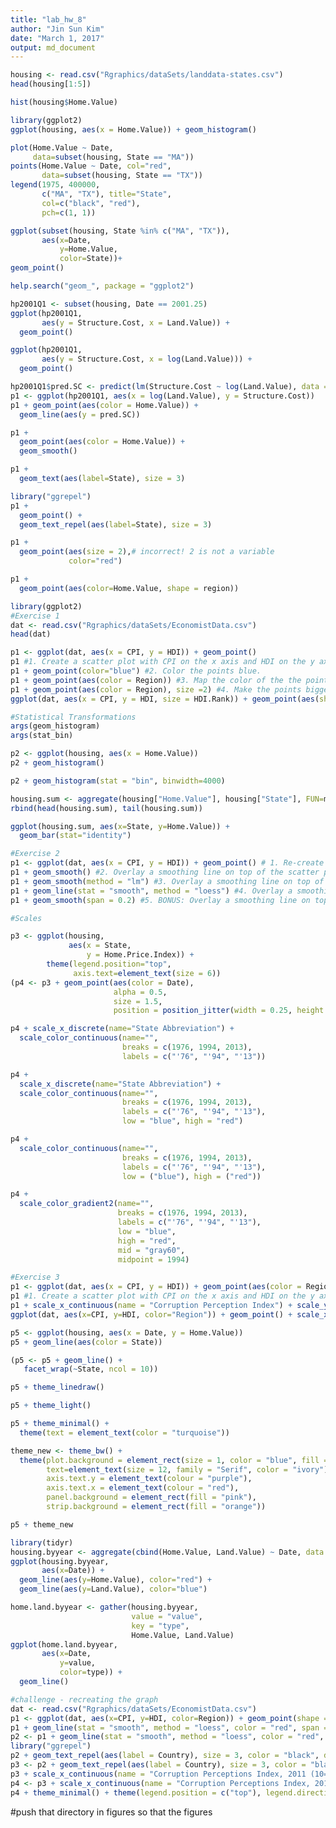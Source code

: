 ```yaml
---
title: "lab_hw_8"
author: "Jin Sun Kim"
date: "March 1, 2017"
output: md_document
---
```


```r
housing <- read.csv("Rgraphics/dataSets/landdata-states.csv")
head(housing[1:5])

hist(housing$Home.Value)

library(ggplot2)
ggplot(housing, aes(x = Home.Value)) + geom_histogram()

plot(Home.Value ~ Date,
     data=subset(housing, State == "MA"))
points(Home.Value ~ Date, col="red",
       data=subset(housing, State == "TX"))
legend(1975, 400000,
       c("MA", "TX"), title="State",
       col=c("black", "red"),
       pch=c(1, 1))

ggplot(subset(housing, State %in% c("MA", "TX")),
       aes(x=Date,
           y=Home.Value,
           color=State))+
geom_point()

```
```r
help.search("geom_", package = "ggplot2")

hp2001Q1 <- subset(housing, Date == 2001.25) 
ggplot(hp2001Q1,
       aes(y = Structure.Cost, x = Land.Value)) +
  geom_point()

ggplot(hp2001Q1,
       aes(y = Structure.Cost, x = log(Land.Value))) +
  geom_point()

hp2001Q1$pred.SC <- predict(lm(Structure.Cost ~ log(Land.Value), data = hp2001Q1))
p1 <- ggplot(hp2001Q1, aes(x = log(Land.Value), y = Structure.Cost))
p1 + geom_point(aes(color = Home.Value)) +
  geom_line(aes(y = pred.SC))

p1 +
  geom_point(aes(color = Home.Value)) +
  geom_smooth()

p1 + 
  geom_text(aes(label=State), size = 3)

library("ggrepel")
p1 + 
  geom_point() + 
  geom_text_repel(aes(label=State), size = 3)

p1 +
  geom_point(aes(size = 2),# incorrect! 2 is not a variable
             color="red") 

p1 +
  geom_point(aes(color=Home.Value, shape = region))


```
```r
library(ggplot2)
#Exercise 1
dat <- read.csv("Rgraphics/dataSets/EconomistData.csv")
head(dat)

p1 <- ggplot(dat, aes(x = CPI, y = HDI)) + geom_point() 
p1 #1. Create a scatter plot with CPI on the x axis and HDI on the y axis.
p1 + geom_point(color="blue") #2. Color the points blue.
p1 + geom_point(aes(color = Region)) #3. Map the color of the the points to Region.
p1 + geom_point(aes(color = Region), size =2) #4. Make the points bigger by setting size to 2
ggplot(dat, aes(x = CPI, y = HDI, size = HDI.Rank)) + geom_point(aes(shape = Region), color = "blue") #5. Map the size of the points to HDI.Rank

```
```r
#Statistical Transformations
args(geom_histogram)
args(stat_bin)

p2 <- ggplot(housing, aes(x = Home.Value))
p2 + geom_histogram()

p2 + geom_histogram(stat = "bin", binwidth=4000)

housing.sum <- aggregate(housing["Home.Value"], housing["State"], FUN=mean)
rbind(head(housing.sum), tail(housing.sum))

ggplot(housing.sum, aes(x=State, y=Home.Value)) + 
  geom_bar(stat="identity")

#Exercise 2
p1 <- ggplot(dat, aes(x = CPI, y = HDI)) + geom_point() # 1. Re-create a scatter plot with CPI on the x axis and HDI on the y axis (as you did in the previous exercise).
p1 + geom_smooth() #2. Overlay a smoothing line on top of the scatter plot using geom_smooth.
p1 + geom_smooth(method = "lm") #3. Overlay a smoothing line on top of the scatter plot using geom_smooth, but use a linear model for the predictions. 
p1 + geom_line(stat = "smooth", method = "loess") #4. Overlay a smoothing line on top of the scatter plot using geom_line. Hint: change the statistical transformation.
p1 + geom_smooth(span = 0.2) #5. BONUS: Overlay a smoothing line on top of the scatter plot using the default loess method, but make it less smooth. 

```
```r
#Scales

p3 <- ggplot(housing,
             aes(x = State,
                 y = Home.Price.Index)) + 
        theme(legend.position="top",
              axis.text=element_text(size = 6))
(p4 <- p3 + geom_point(aes(color = Date),
                       alpha = 0.5,
                       size = 1.5,
                       position = position_jitter(width = 0.25, height = 0)))

p4 + scale_x_discrete(name="State Abbreviation") +
  scale_color_continuous(name="",
                         breaks = c(1976, 1994, 2013),
                         labels = c("'76", "'94", "'13"))

p4 +
  scale_x_discrete(name="State Abbreviation") +
  scale_color_continuous(name="",
                         breaks = c(1976, 1994, 2013),
                         labels = c("'76", "'94", "'13"),
                         low = "blue", high = "red")

p4 +
  scale_color_continuous(name="",
                         breaks = c(1976, 1994, 2013),
                         labels = c("'76", "'94", "'13"),
                         low = ("blue"), high = ("red"))

p4 +
  scale_color_gradient2(name="",
                        breaks = c(1976, 1994, 2013),
                        labels = c("'76", "'94", "'13"),
                        low = "blue",
                        high = "red",
                        mid = "gray60",
                        midpoint = 1994)

#Exercise 3
p1 <- ggplot(dat, aes(x = CPI, y = HDI)) + geom_point(aes(color = Region))
p1 #1. Create a scatter plot with CPI on the x axis and HDI on the y axis. Color the points to indicate region.
p1 + scale_x_continuous(name = "Corruption Perception Index") + scale_y_continuous(name = "Human Development Index") #2. Modify the x, y, and color scales so that they have more easily-understood names (e.g., spell out "Human development Index" instead of "HDI").
ggplot(dat, aes(x=CPI, y=HDI, color="Region")) + geom_point() + scale_x_continuous(name = "Corruption Perception Index") + scale_y_continuous(name = "Human Development Index") + scale_colour_manual(values = c("blue")) #3. Modify the color scale to use specific values of your choosing.

```
```r
p5 <- ggplot(housing, aes(x = Date, y = Home.Value))
p5 + geom_line(aes(color = State))

(p5 <- p5 + geom_line() +
   facet_wrap(~State, ncol = 10))

p5 + theme_linedraw()

p5 + theme_light()

p5 + theme_minimal() +
  theme(text = element_text(color = "turquoise"))

theme_new <- theme_bw() +
  theme(plot.background = element_rect(size = 1, color = "blue", fill = "black"),
        text=element_text(size = 12, family = "Serif", color = "ivory"),
        axis.text.y = element_text(colour = "purple"),
        axis.text.x = element_text(colour = "red"),
        panel.background = element_rect(fill = "pink"),
        strip.background = element_rect(fill = "orange"))

p5 + theme_new

library(tidyr)
housing.byyear <- aggregate(cbind(Home.Value, Land.Value) ~ Date, data = housing, mean)
ggplot(housing.byyear,
       aes(x=Date)) +
  geom_line(aes(y=Home.Value), color="red") +
  geom_line(aes(y=Land.Value), color="blue")

home.land.byyear <- gather(housing.byyear,
                           value = "value",
                           key = "type",
                           Home.Value, Land.Value)
ggplot(home.land.byyear,
       aes(x=Date,
           y=value,
           color=type)) +
  geom_line()

#challenge - recreating the graph
dat <- read.csv("Rgraphics/dataSets/EconomistData.csv")
p1 <- ggplot(dat, aes(x=CPI, y=HDI, color=Region)) + geom_point(shape = 1, size = 3, stroke = 1) #changed the colored circles to open circles 
p1 + geom_line(stat = "smooth", method = "loess", color = "red", span = 1) #added trendline
p2 <- p1 + geom_line(stat = "smooth", method = "loess", color = "red", span = 1)
library("ggrepel")
p2 + geom_text_repel(aes(label = Country), size = 3, color = "black", data = subset(dat, Country %in% c("Congo", "Afghanistan", "Sudan", "Myanmar", "Iraq", "Venezuela", "Russia", "Argentina", "Greece", "Brazil", "Italy", "India", "China", "South Africa", "Rwanda", "Cape Verde", "Bhutan", "Botswana", "Spain", "France", "US", "Britain", "Germany", "Japan", "Brabados", "Norway", "Singapore", "New Zealand"))) #added country labels
p3 <- p2 + geom_text_repel(aes(label = Country), size = 3, color = "black", data = subset(dat, Country %in% c("Congo", "Afghanistan", "Sudan", "Myanmar", "Iraq", "Venezuela", "Russia", "Argentina", "Greece", "Brazil", "Italy", "India", "China", "South Africa", "Rwanda", "Cape Verde", "Bhutan", "Botswana", "Spain", "France", "US", "Britain", "Germany", "Japan", "Brabados", "Norway", "Singapore", "New Zealand")))
p3 + scale_x_continuous(name = "Corruption Perceptions Index, 2011 (10=least corrupt)") + scale_y_continuous(name = "Human Development Index, 2011 (1=Best)") + scale_colour_manual(name = "", labels = c("OECD", "Americas", "Asia &\nOceania", "Central &\nEastern Europe", "Middle East &\nNorth Africa", "Sub-Saharan\nAfrica"), values = c("darkblue", "blue", "lightblue", "green", "orange", "brown")) + ggtitle("Corruption and Human development") #added x,y labels and changed labels of the color scale, also assigning different regions different colors
p4 <- p3 + scale_x_continuous(name = "Corruption Perceptions Index, 2011 (10=least corrupt)") + scale_y_continuous(name = "Human Development Index, 2011 (1=Best)") + scale_colour_manual(name = "", labels = c("OECD", "Americas", "Asia &\nOceania", "Central &\nEastern Europe", "Middle East &\nNorth Africa", "Sub-Saharan\nAfrica"), values = c("darkblue", "blue", "lightblue", "green", "orange", "brown")) + ggtitle("Corruption and Human development")
p4 + theme_minimal() + theme(legend.position = c("top"), legend.direction = "horizontal", axis.title.x = element_text(face = "italic"), axis.title.y = element_text(face = "italic")) #changed the position of the legend and italicized the axis titles

```
#push that directory in figures so that the figures 
